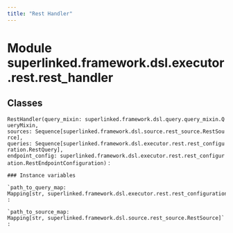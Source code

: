```yaml
---
title: "Rest Handler"
---
```


Module superlinked.framework.dsl.executor.rest.rest_handler
===========================================================

Classes
-------

`RestHandler(query_mixin: superlinked.framework.dsl.query.query_mixin.QueryMixin, sources: Sequence[superlinked.framework.dsl.source.rest_source.RestSource], queries: Sequence[superlinked.framework.dsl.executor.rest.rest_configuration.RestQuery], endpoint_config: superlinked.framework.dsl.executor.rest.rest_configuration.RestEndpointConfiguration)`
:   

    ### Instance variables

    `path_to_query_map: Mapping[str, superlinked.framework.dsl.executor.rest.rest_configuration.RestQuery]`
    :

    `path_to_source_map: Mapping[str, superlinked.framework.dsl.source.rest_source.RestSource]`
    :